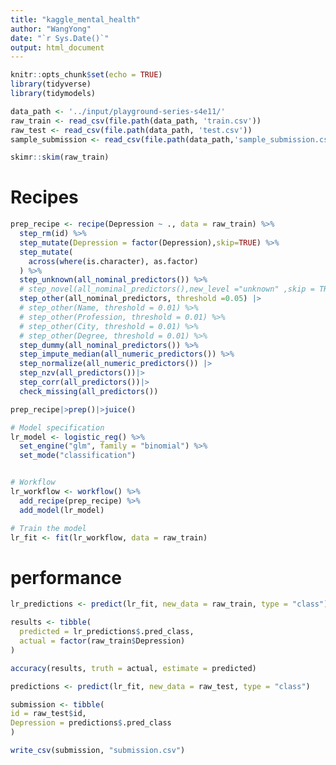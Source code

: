 ---
title: "kaggle_mental_health"
author: "WangYong"
date: "`r Sys.Date()`"
output: html_document
---

```{r setup, include=FALSE}
knitr::opts_chunk$set(echo = TRUE)
library(tidyverse)
library(tidymodels)
```

```{r}
data_path <- '../input/playground-series-s4e11/'
raw_train <- read_csv(file.path(data_path, 'train.csv'))
raw_test <- read_csv(file.path(data_path, 'test.csv'))
sample_submission <- read_csv(file.path(data_path,'sample_submission.csv'))
```


```{r}
skimr::skim(raw_train)
```
# Recipes
```{r}
prep_recipe <- recipe(Depression ~ ., data = raw_train) %>%
  step_rm(id) %>%
  step_mutate(Depression = factor(Depression),skip=TRUE) %>%
  step_mutate(
    across(where(is.character), as.factor)
  ) %>%
  step_unknown(all_nominal_predictors()) %>%
  # step_novel(all_nominal_predictors(),new_level ="unknown" ,skip = TRUE) %>%
  step_other(all_nominal_predictors, threshold =0.05) |>
  # step_other(Name, threshold = 0.01) %>%
  # step_other(Profession, threshold = 0.01) %>%
  # step_other(City, threshold = 0.01) %>%
  # step_other(Degree, threshold = 0.01) %>%
  step_dummy(all_nominal_predictors()) %>%
  step_impute_median(all_numeric_predictors()) %>%
  step_normalize(all_numeric_predictors()) |>
  step_nzv(all_predictors())|>
  step_corr(all_predictors())|>
  check_missing(all_predictors())

prep_recipe|>prep()|>juice()
```



```{r}
# Model specification
lr_model <- logistic_reg() %>%
  set_engine("glm", family = "binomial") %>%
  set_mode("classification")


# Workflow
lr_workflow <- workflow() %>%
  add_recipe(prep_recipe) %>%
  add_model(lr_model)

# Train the model
lr_fit <- fit(lr_workflow, data = raw_train)
```

# performance
```{r}
lr_predictions <- predict(lr_fit, new_data = raw_train, type = "class")

results <- tibble(
  predicted = lr_predictions$.pred_class,
  actual = factor(raw_train$Depression)
)

accuracy(results, truth = actual, estimate = predicted)
```



```{r}
predictions <- predict(lr_fit, new_data = raw_test, type = "class")

submission <- tibble(
id = raw_test$id,
Depression = predictions$.pred_class
)

write_csv(submission, "submission.csv")
```

